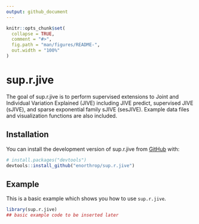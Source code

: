 ```yaml
---
output: github_document
---
```


<!-- README.md is generated from README.Rmd. Please edit that file -->

```r
knitr::opts_chunk$set(
  collapse = TRUE,
  comment = "#>",
  fig.path = "man/figures/README-",
  out.width = "100%"
)
```

# sup.r.jive

<!-- badges: start -->
<!-- badges: end -->

The goal of sup.r.jive is to perform supervised extensions to Joint and Individual Variation Explained (JIVE) including JIVE predict, supervised JIVE (sJIVE), and sparse exponential family sJIVE (sesJIVE). Example data files and visualization functions are also included.

## Installation

You can install the development version of sup.r.jive from [GitHub](https://github.com/) with:

```r
# install.packages("devtools")
devtools::install_github("enorthrop/sup.r.jive")
```

## Example

This is a basic example which shows you how to use `sup.r.jive`.

```r
library(sup.r.jive)
## basic example code to be inserted later
```

